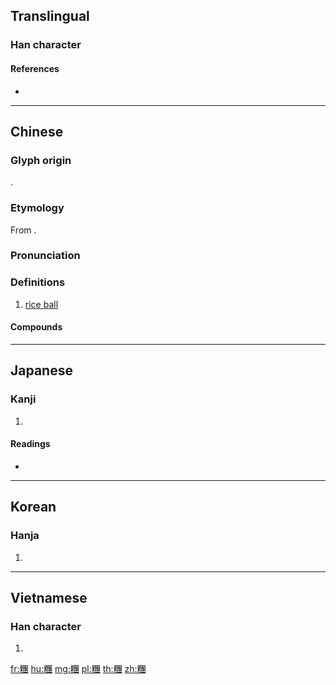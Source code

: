 {{character info/new}}
{{also|团}}
==Translingual==

===Han character===
{{Han char|rn=119|rad=米|as=14|sn=20|four=96900|canj=FDWJI|ids=⿰米團}}

====References====
* {{Han ref|kx=0913.410|dkj=27175|dj=1340.330|hdz=53163.010|uh=7CF0|ud=31984|bh=C47B|bd=50299}}

----

==Chinese==
{{zh-forms|s=团}}

===Glyph origin===
{{Han etym}}
{{Han compound|米|團|c1=s|c2=p|t1=rice|t2=ball|ls=psc}}.

===Etymology===
From {{och-l|團|ball; lump}}.

===Pronunciation===
{{zh-pron
|m=tuán
|c=tyun4
|h=pfs=thòn
|md=tuàng
|mn=thoân/toân
|w=3doe
|cat=n
}}

===Definitions===
{{zh-hanzi}}

# [[rice ball]]

====Compounds====
{{zh-der|空心湯糰|湯糰|糰子|飯糰}}

----

==Japanese==

===Kanji===
{{ja-kanji|grade=|rs=米14}}

# {{defn|lang=ja|sort=米14}}

====Readings====
* {{ja-readings|on=[[だん]] (dan)|kun=[[だんご]] (dango)|nanori=}}

----

==Korean==

===Hanja===
{{ko-hanja|hangeul=단|eumhun=|rv=dan|mr=tan|y=tan}}

# {{defn|lang=ko|sort=米14}}

----

==Vietnamese==

===Han character===
{{vi-hantu|[[đoàn]]|rs=米14}}

# {{defn|lang=vi|sort=米14}}

[[fr:糰]]
[[hu:糰]]
[[mg:糰]]
[[pl:糰]]
[[th:糰]]
[[zh:糰]]